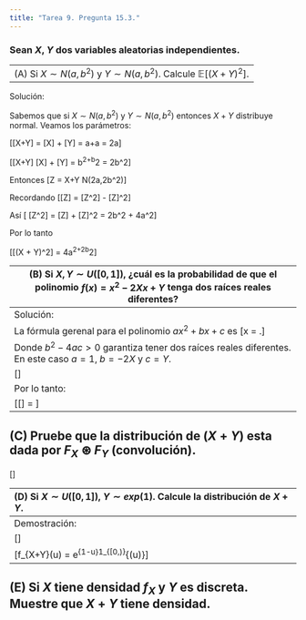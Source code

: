 ```yaml
---
title: "Tarea 9. Pregunta 15.3."
---
```


### Sean $X$, $Y$ dos variables aleatorias independientes.


-------------------------------------------------------------------------------
(A) Si $X \sim N(a,b^2)$ y  $Y \sim N(a,b^2)$. Calcule $\mathbb{E}[(X + Y)^2]$.
-------------------------------------------------------------------------------


Solución:

Sabemos que si $X \sim N(a,b^2)$ y $Y \sim N(a,b^2)$ entonces $X+Y$ distribuye normal. Veamos los parámetros:

\[\mathbb{E}[X+Y] = \mathbb{E}[X] + \mathbb{E}[Y] = a+a = 2a\]

\[\mathbb{Var}[X+Y] \overset{Independencia}{=} \mathbb{Var}[X] + \mathbb{Var}[Y] = b^2+b^2 = 2b^2\]

Entonces \[Z = X+Y \sim N(2a,2b^2)\]

Recordando
\[\mathbb{Var}[Z] = \mathbb{E}[Z^2] - \mathbb{E}[Z]^2\]

Así
\[ \mathbb{E}[Z^2] = \mathbb{Var}[Z] + \mathbb{E}[Z]^2 = 2b^2 + 4a^2\]

Por lo tanto

\[\mathbb{E}[(X + Y)^2] = 4a^2+2b^2\]


-------------------------------------------------------------------------------
(B) Si $X, Y \sim U([0,1])$, ¿cuál es la probabilidad de que el polinomio $f(x) = x^2 - 2Xx + Y$ tenga dos raíces reales diferentes?
-------------------------------------------------------------------------------
Solución:

La fórmula gerenal para el polinomio $ax^2 +bx + c$ es \[x = \frac{-b \mp \sqrt{b^2-4ac}}{2a}.\]

Donde $b^2-4ac >0$ garantiza tener dos raíces reales diferentes. En este caso $a =1$, $b = -2X$ y $c = Y$.

\[\begin{align*}
\mathbb{P}[4X^2-4(1)Y>0] &= \mathbb{P}[X^2-Y>0]\\\\
&= \mathbb{P}[X^2>Y]\\\\
&= \int_0^1x^2dx\\\\
&= [\frac{x^3}{3}]_0^1\\\\
&= \frac{1}{3}.
\end{align*}\]

Por lo tanto:

\[\mathbb{P}[\mbox{Tener dos raíces}] = \frac{1}{3}\]

-------------------------------------------------------------------------------
(C) Pruebe que la distribución de $(X+Y)$ esta dada por $F_X \circledast F_Y$ (convolución).
-------------------------------------------------------------------------------

\[\begin{align*}
\mathbb{P}(X+Y\leq z) &= \int_\Omega 1_{(-\infty,z]}(X+Y)d\mathbb{P}\\\\
&= \int_{\mathbb{R}^2} 1_{(-\infty,z]}(x+y)d(\mu \times \nu)(x,y)\\\\
&= \int_{\mathbb{R}} \int_{\mathbb{R}}1_{(-\infty,z]}(x+y)d\mu(x)d\nu(y) && (\mbox{Independencia})\\\\
&= \int_{\mathbb{R}} [\int_{\mathbb{R}}1_{(-\infty,z]}(x+y)d\mu(x)]d\nu(y) && (\mbox{Teorema de Tonelli})\\\\
&= \int_{\mathbb{R}} F_X(z-y)dv(y)\\\\
&=\int F_X(z-y)dF_Y(y)\\\\
&=(F_X \circledast F_Y)(z).
\end{align*}\]

-------------------------------------------------------------------------------
(D) Si $X \sim U([0,1])$, $Y \sim exp(1)$. Calcule la distribución de $X + Y$.
-------------------------------------------------------------------------------
Demostración:

\[\begin{align*}
f_{X+Y}(u) &= \int_{-\infty}^{\infty} f_{X,Y}(u-v,v)dv\\\\
 &= \int_{-\infty}^{\infty} f_{X}(u-v)f_{Y}(v)dv && (\mbox{Independencia})\\\\
 &= \int_{-\infty}^{\infty} 1_{[0,1]}(u-v)f_{Y}(v)dv\\\\
&= \int_{-\infty}^{\infty} 1_{[0,1]}(u-v)f_{Y}(v)dv\\\\
&= \int_{u-1}^{u} f_{Y}(v)dv &&(u-v \in [0,1] \implies u-1 \leq v \leq u)\\\\
&= \int_{u-1}^{u} exp[-v]dv\\\\
&= [\frac{e^{1-v}}{1-v}]_{u-1}^u\\\\
&= \frac{1}{u}e^{1-u}1_{[0,\infty)}^{(u)}
\end{align*}\]

\[\therefore f_{X+Y}(u)  = \frac{1}{u}e^{1-u}1_{[0,\infty)}^{(u)}\]

-------------------------------------------------------------------------------
(E) Si $X$ tiene densidad $f_X$ y $Y$ es discreta. Muestre que $X + Y$ tiene densidad.
-------------------------------------------------------------------------------


